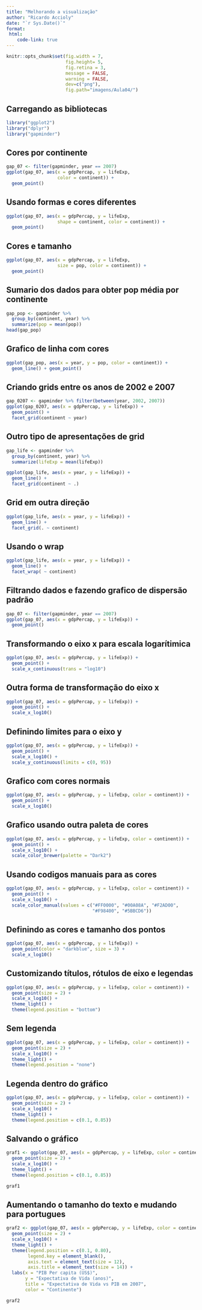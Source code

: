 ```yaml
---
title: "Melhorando a visualização"
author: "Ricardo Accioly"
date: "`r Sys.Date()`"
format:
 html:
    code-link: true
---
```


```r
knitr::opts_chunk$set(fig.width = 7, 
                      fig.height= 5,  
                      fig.retina = 3,
                      message = FALSE, 
                      warning = FALSE,
                      dev=c("png"), 
                      fig.path="imagens/Aula04/")
```

## Carregando as bibliotecas

```r
library("ggplot2")
library("dplyr")
library("gapminder")
```

\newpage

## Cores por continente

```r
gap_07 <- filter(gapminder, year == 2007)
ggplot(gap_07, aes(x = gdpPercap, y = lifeExp,
                   color = continent)) +
  geom_point()
```

\newpage

## Usando formas e cores diferentes

```r
ggplot(gap_07, aes(x = gdpPercap, y = lifeExp,
                   shape = continent, color = continent)) +
  geom_point()
```

\newpage

## Cores e tamanho

```r
ggplot(gap_07, aes(x = gdpPercap, y = lifeExp,
                   size = pop, color = continent)) +
  geom_point()

```

\newpage

## Sumario dos dados para obter pop média por continente

```r
gap_pop <- gapminder %>% 
  group_by(continent, year) %>% 
  summarize(pop = mean(pop))
head(gap_pop)
```

\newpage

## Grafico de linha com cores

```r
ggplot(gap_pop, aes(x = year, y = pop, color = continent)) +
  geom_line() + geom_point()

```

\newpage

## Criando grids entre os anos de 2002 e 2007

```r
gap_0207 <- gapminder %>% filter(between(year, 2002, 2007))
ggplot(gap_0207, aes(x = gdpPercap, y = lifeExp)) +
  geom_point() +
  facet_grid(continent ~ year)
```

\newpage

## Outro tipo de apresentações de grid

```r
gap_life <- gapminder %>% 
  group_by(continent, year) %>% 
  summarize(lifeExp = mean(lifeExp))

ggplot(gap_life, aes(x = year, y = lifeExp)) +
  geom_line() +
  facet_grid(continent ~ .)
```

\newpage

## Grid em outra direção

```r
ggplot(gap_life, aes(x = year, y = lifeExp)) +
  geom_line() +
  facet_grid(. ~ continent)

```

\newpage

## Usando o wrap

```r
ggplot(gap_life, aes(x = year, y = lifeExp)) +
  geom_line() +
  facet_wrap( ~ continent)

```

\newpage

## Filtrando dados e fazendo grafico de dispersão padrão

```r
gap_07 <- filter(gapminder, year == 2007)
ggplot(gap_07, aes(x = gdpPercap, y = lifeExp)) +
  geom_point()
```

\newpage

## Transformando o eixo x para escala logarítimica

```r
ggplot(gap_07, aes(x = gdpPercap, y = lifeExp)) +
  geom_point() +
  scale_x_continuous(trans = "log10")
```

\newpage

## Outra forma de transformação do eixo x

```r
ggplot(gap_07, aes(x = gdpPercap, y = lifeExp)) +
  geom_point() +
  scale_x_log10()
```

\newpage

## Definindo limites para o eixo y

```r
ggplot(gap_07, aes(x = gdpPercap, y = lifeExp)) +
  geom_point() +
  scale_x_log10() +
  scale_y_continuous(limits = c(0, 95))
```

\newpage

## Grafico com cores normais

```r
ggplot(gap_07, aes(x = gdpPercap, y = lifeExp, color = continent)) +
  geom_point() +
  scale_x_log10()
```

\newpage

## Grafico usando outra paleta de cores

```r
ggplot(gap_07, aes(x = gdpPercap, y = lifeExp, color = continent)) +
  geom_point() +
  scale_x_log10() +
  scale_color_brewer(palette = "Dark2")
```

\newpage

## Usando codigos manuais para as cores

```r
ggplot(gap_07, aes(x = gdpPercap, y = lifeExp, color = continent)) +
  geom_point() +
  scale_x_log10() +
  scale_color_manual(values = c("#FF0000", "#00A08A", "#F2AD00",
                                "#F98400", "#5BBCD6"))

```

\newpage

## Definindo as cores e tamanho dos pontos

```r
ggplot(gap_07, aes(x = gdpPercap, y = lifeExp)) +
  geom_point(color = "darkblue", size = 3) +
  scale_x_log10()
```

\newpage

## Customizando títulos, rótulos de eixo e legendas

```r
ggplot(gap_07, aes(x = gdpPercap, y = lifeExp, color = continent)) +
  geom_point(size = 2) +
  scale_x_log10() +
  theme_light() +
  theme(legend.position = "bottom")
```

\newpage

## Sem legenda

```r
ggplot(gap_07, aes(x = gdpPercap, y = lifeExp, color = continent)) +
  geom_point(size = 2) +
  scale_x_log10() +
  theme_light() +
  theme(legend.position = "none")
```

\newpage

## Legenda dentro do gráfico

```r
ggplot(gap_07, aes(x = gdpPercap, y = lifeExp, color = continent)) +
  geom_point(size = 2) +
  scale_x_log10() +
  theme_light() +
  theme(legend.position = c(0.1, 0.85))
```

\newpage

## Salvando o gráfico

```r
graf1 <- ggplot(gap_07, aes(x = gdpPercap, y = lifeExp, color = continent)) +
  geom_point(size = 2) +
  scale_x_log10() +
  theme_light() +
  theme(legend.position = c(0.1, 0.85))

graf1
```

\newpage

## Aumentando o tamanho do texto e mudando para portugues

```r
graf2 <- ggplot(gap_07, aes(x = gdpPercap, y = lifeExp, color = continent)) +
  geom_point(size = 2) +
  scale_x_log10() +
  theme_light() +
  theme(legend.position = c(0.1, 0.80),
        legend.key = element_blank(),
        axis.text = element_text(size = 12),
        axis.title = element_text(size = 14)) +
  labs(x = "PIB Per capita (US$)", 
       y = "Expectativa de Vida (anos)", 
       title = "Expectativa de Vida vs PIB em 2007",
       color = "Continente")

graf2
```
